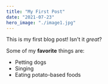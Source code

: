 ```yaml
---
title: "My First Post"
date: "2021-07-23"
hero_image: "./image1.jpg"
---
```


This is my first blog post! Isn't it *great*?

Some of my **favorite** things are:

* Petting dogs
* Singing
* Eating potato-based foods